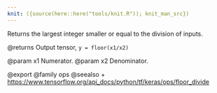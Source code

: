 ```yaml
---
knit: ({source(here::here("tools/knit.R")); knit_man_src})
---
```

Returns the largest integer smaller or equal to the division of inputs.

@returns
    Output tensor, `y = floor(x1/x2)`

@param x1 Numerator.
@param x2 Denominator.

@export
@family ops
@seealso
+ <https://www.tensorflow.org/api_docs/python/tf/keras/ops/floor_divide>
